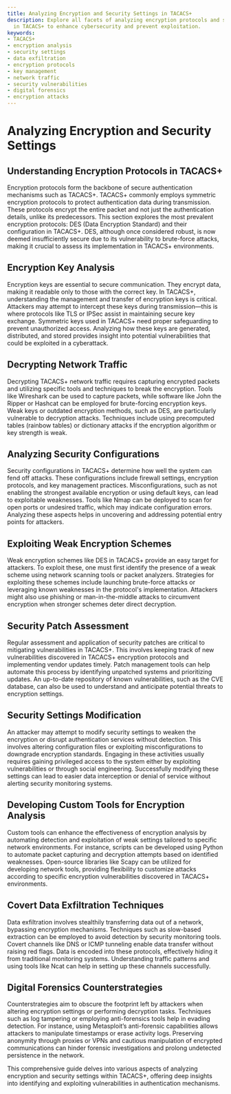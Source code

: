 ```yaml
---
title: Analyzing Encryption and Security Settings in TACACS+
description: Explore all facets of analyzing encryption protocols and security settings
  in TACACS+ to enhance cybersecurity and prevent exploitation.
keywords:
- TACACS+
- encryption analysis
- security settings
- data exfiltration
- encryption protocols
- key management
- network traffic
- security vulnerabilities
- digital forensics
- encryption attacks
---
```


# Analyzing Encryption and Security Settings

## Understanding Encryption Protocols in TACACS+

Encryption protocols form the backbone of secure authentication mechanisms such as TACACS+. TACACS+ commonly employs symmetric encryption protocols to protect authentication data during transmission. These protocols encrypt the entire packet and not just the authentication details, unlike its predecessors. This section explores the most prevalent encryption protocols: DES (Data Encryption Standard) and their configuration in TACACS+. DES, although once considered robust, is now deemed insufficiently secure due to its vulnerability to brute-force attacks, making it crucial to assess its implementation in TACACS+ environments.

## Encryption Key Analysis

Encryption keys are essential to secure communication. They encrypt data, making it readable only to those with the correct key. In TACACS+, understanding the management and transfer of encryption keys is critical. Attackers may attempt to intercept these keys during transmission—this is where protocols like TLS or IPSec assist in maintaining secure key exchange. Symmetric keys used in TACACS+ need proper safeguarding to prevent unauthorized access. Analyzing how these keys are generated, distributed, and stored provides insight into potential vulnerabilities that could be exploited in a cyberattack.

## Decrypting Network Traffic

Decrypting TACACS+ network traffic requires capturing encrypted packets and utilizing specific tools and techniques to break the encryption. Tools like Wireshark can be used to capture packets, while software like John the Ripper or Hashcat can be employed for brute-forcing encryption keys. Weak keys or outdated encryption methods, such as DES, are particularly vulnerable to decryption attacks. Techniques include using precomputed tables (rainbow tables) or dictionary attacks if the encryption algorithm or key strength is weak.

## Analyzing Security Configurations

Security configurations in TACACS+ determine how well the system can fend off attacks. These configurations include firewall settings, encryption protocols, and key management practices. Misconfigurations, such as not enabling the strongest available encryption or using default keys, can lead to exploitable weaknesses. Tools like Nmap can be deployed to scan for open ports or undesired traffic, which may indicate configuration errors. Analyzing these aspects helps in uncovering and addressing potential entry points for attackers.

## Exploiting Weak Encryption Schemes

Weak encryption schemes like DES in TACACS+ provide an easy target for attackers. To exploit these, one must first identify the presence of a weak scheme using network scanning tools or packet analyzers. Strategies for exploiting these schemes include launching brute-force attacks or leveraging known weaknesses in the protocol's implementation. Attackers might also use phishing or man-in-the-middle attacks to circumvent encryption when stronger schemes deter direct decryption.

## Security Patch Assessment

Regular assessment and application of security patches are critical to mitigating vulnerabilities in TACACS+. This involves keeping track of new vulnerabilities discovered in TACACS+ encryption protocols and implementing vendor updates timely. Patch management tools can help automate this process by identifying unpatched systems and prioritizing updates. An up-to-date repository of known vulnerabilities, such as the CVE database, can also be used to understand and anticipate potential threats to encryption settings.

## Security Settings Modification

An attacker may attempt to modify security settings to weaken the encryption or disrupt authentication services without detection. This involves altering configuration files or exploiting misconfigurations to downgrade encryption standards. Engaging in these activities usually requires gaining privileged access to the system either by exploiting vulnerabilities or through social engineering. Successfully modifying these settings can lead to easier data interception or denial of service without alerting security monitoring systems.

## Developing Custom Tools for Encryption Analysis

Custom tools can enhance the effectiveness of encryption analysis by automating detection and exploitation of weak settings tailored to specific network environments. For instance, scripts can be developed using Python to automate packet capturing and decryption attempts based on identified weaknesses. Open-source libraries like Scapy can be utilized for developing network tools, providing flexibility to customize attacks according to specific encryption vulnerabilities discovered in TACACS+ environments.

## Covert Data Exfiltration Techniques

Data exfiltration involves stealthily transferring data out of a network, bypassing encryption mechanisms. Techniques such as slow-based extraction can be employed to avoid detection by security monitoring tools. Covert channels like DNS or ICMP tunneling enable data transfer without raising red flags. Data is encoded into these protocols, effectively hiding it from traditional monitoring systems. Understanding traffic patterns and using tools like Ncat can help in setting up these channels successfully.

## Digital Forensics Counterstrategies

Counterstrategies aim to obscure the footprint left by attackers when altering encryption settings or performing decryption tasks. Techniques such as log tampering or employing anti-forensics tools help in evading detection. For instance, using Metasploit’s anti-forensic capabilities allows attackers to manipulate timestamps or erase activity logs. Preserving anonymity through proxies or VPNs and cautious manipulation of encrypted communications can hinder forensic investigations and prolong undetected persistence in the network. 

This comprehensive guide delves into various aspects of analyzing encryption and security settings within TACACS+, offering deep insights into identifying and exploiting vulnerabilities in authentication mechanisms.